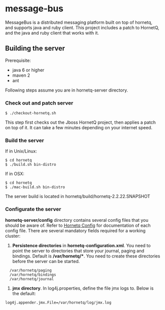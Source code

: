 =message-bus=

MessageBus is a distributed messaging platform built on top of hornetq, and supports java and ruby client. This project includes a patch to HornetQ, and the java and ruby client that works with it.

==Building the server==
Prerequisite: 
* java 6 or higher
* maven 2
* ant

Following steps assume you are in hornetq-server directory.

===Check out and patch server===
 $ ./checkout-hornetq.sh

This step first checks out the Jboss HornetQ project, then applies a patch on top of it. It can take a few minutes depending on your internet speed.

===Build the server===
If in Unix/Linux:

 $ cd hornetq
 $ ./build.sh bin-distro

If in OSX:

 $ cd hornetq
 $ ./mac-build.sh bin-distro

The server build is located in hornetq/build/hornetq-2.2.22.SNAPSHOT

===Configurate the server===
'''hornetq-server/config''' directory contains several config files that you should be aware of. Refer to [[http://docs.jboss.org/hornetq/2.2.14.Final/user-manual/en/html/configuration-index.html|Hornetq Config]] for documentation of each config file. There are several mandatory fields required for a working cluster:

#'''Persistence directories''' in '''hornetq-configuration.xml'''. You need to point the server to directories that store your journal, paging and bindings. Default is '''/var/hornetq/*'''. You need to create these directories before the server can be started.

   <paging-directory>/var/hornetq/paging</paging-directory>
   <bindings-directory>/var/hornetq/bindings</bindings-directory>
   <journal-directory>/var/hornetq/journal</journal-directory>

#'''jmx directory'''. In log4j.properties, define the file jmx logs to. Below is the default:
 log4j.appender.jmx.File=/var/hornetq/log/jmx.log
